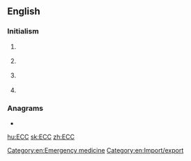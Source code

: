 ==English==

===Initialism===
{{rfc-header|Initialism}}
{{en-initialism}}

# {{lb|en|computing}} {{initialism of|[[error]] [[correcting]] [[code]]|lang=en}}
# {{lb|en|cryptography}} {{initialism of|[[elliptic]] [[curve]] [[cryptography]]|lang=en}}
# {{lb|en|legal}} {{initialism of|[[export]] [[control]] and [[customs]]|lang=en}}
# {{lb|en|medicine}} {{initialism of|w:Emergency cardiovascular care|emergency cardiovascular care|lang=en}}

===Anagrams===
* {{l|en|CCE}}

[[Category:en:Emergency medicine]]
[[Category:en:Import/export]]

[[hu:ECC]]
[[sk:ECC]]
[[zh:ECC]]